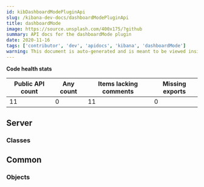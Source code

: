 ```yaml
---
id: kibDashboardModePluginApi
slug: /kibana-dev-docs/dashboardModePluginApi
title: dashboardMode
image: https://source.unsplash.com/400x175/?github
summary: API docs for the dashboardMode plugin
date: 2020-11-16
tags: ['contributor', 'dev', 'apidocs', 'kibana', 'dashboardMode']
warning: This document is auto-generated and is meant to be viewed inside our experimental, new docs system. Reach out in #docs-engineering for more info.
---
```






**Code health stats**

| Public API count  | Any count | Items lacking comments | Missing exports | 
|-------------------|-----------|------------------------|-----------------|
| 11 | 0 | 11 | 0 |

## Server

### Classes
<DocDefinitionList data={dashboardModeObj.server.classes}/>

## Common

### Objects
<DocDefinitionList data={dashboardModeObj.common.objects}/>

